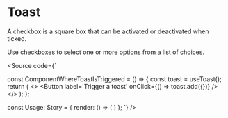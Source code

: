 

<Meta of={ToastStories} />

# Toast

A checkbox is a square box that can be activated or deactivated when ticked. 

Use checkboxes to select one or more options from a list of choices.


<Canvas of={ToastStories.Usage} sourceState="none"/>

<Source code={`

const ComponentWhereToastIsTriggered = () => {
  const toast = useToast();
  return (
    <>
      <Button label='Trigger a toast' onClick={() => toast.add({})} />
    </>
  );
};

const Usage: Story = {
  render: () => (
    <ToastProvider>
      <ComponentWhereToastIsTriggered />
    </ToastProvider>
  )
};
`} />